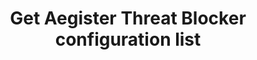 ---
title: Get Aegister Threat Blocker configuration list
sidebarTitle: Get ATB list
openapi: get /api/v1/atb
---